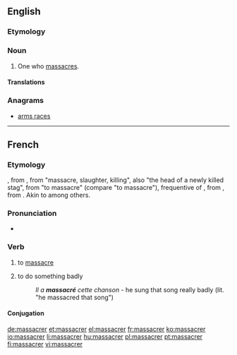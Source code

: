 ==English==

===Etymology===
{{suffix|massacre|er}}

===Noun===
{{en-noun}}

# One who [[massacre]]s.

====Translations====
{{trans-top|one who massacres}}
{{trans-mid}}
{{trans-bottom}}

===Anagrams===
* [[arms races#English|arms races]]

----

==French==

===Etymology===
{{etyl|frm|fr}} {{term|massacre|lang=frm}}, from {{etyl|fro|fr}} {{term|macacre|macacre, macecle|slaughterhouse, butchery|lang=fro}}, from {{etyl|ML.|fr}} {{term|mazacrium|lang=la}} "massacre, slaughter, killing", also "the head of a newly killed stag", from {{etyl|nds|fr}} {{recons|matskelen|lang=nds}} "to massacre" (compare {{etyl|de|-}} {{term|metzeln|metzeln||lang=de}} "to massacre"), frequentive of {{term|matsken|matsken, matzgen|to cut, hew|lang=de}}, from {{etyl|gem-pro|fr}} {{recons|maitanan||to cut|lang=gem-pro}}, from {{etyl|ine-pro|fr}} {{recons|mei-||small|lang=ine-pro}}. Akin to {{etyl|goh|-}} {{term|meizan||to cut|lang=goh}} among others.

===Pronunciation===
* {{audio|Fr-massacrer.ogg|Audio}}

===Verb===
{{fr-verb}}

# to [[massacre]] {{gloss|kill}}
# {{figuratively}} to do something badly
#: ''Il a '''massacré''' cette chanson'' - he sung that song really badly (lit. "he massacred that song")

====Conjugation====
{{fr-conj-er|massacr|avoir}}

[[de:massacrer]]
[[et:massacrer]]
[[el:massacrer]]
[[fr:massacrer]]
[[ko:massacrer]]
[[io:massacrer]]
[[li:massacrer]]
[[hu:massacrer]]
[[pl:massacrer]]
[[pt:massacrer]]
[[fi:massacrer]]
[[vi:massacrer]]